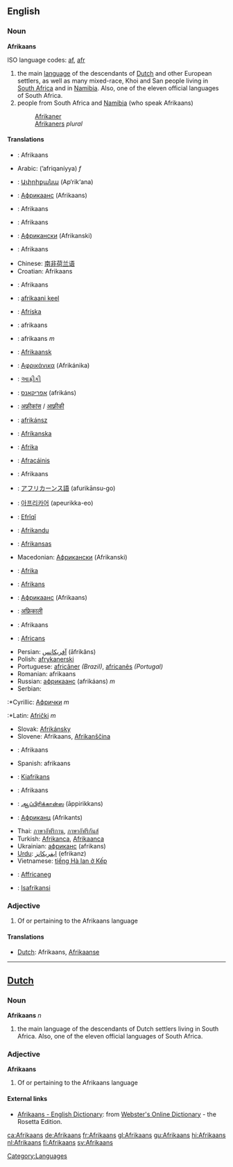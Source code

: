 ==English==
===Noun===
'''Afrikaans'''

ISO language codes: [[af]], [[afr]]

#the main [[language]] of the descendants of [[Dutch]] and other European settlers, as well as many mixed-race, Khoi and San people living in [[South Africa]] and in [[Namibia]]. Also, one of the eleven official languages of South Africa.
#people from South Africa and [[Namibia]] (who speak Afrikaans)
#:[[Afrikaner]]
#:[[Afrikaners]] ''plural''

====Translations====
{{top}}
*{{af}}: Afrikaans
*Arabic: {{ARchar|[[أفريقانية]]}} (’afriqaníyya) ''f''
*{{hy}}: [[Ափրիքանա]] (Ap‘rik‘ana)
*{{az}}: [[Африкаанс]] (Afrikaans)
*{{eu}}: Afrikaans
*{{br}}: Afrikaans
*{{bg}}: [[Африкански]] (Afrikanski)
*{{ca}}: Afrikaans
*Chinese: [[南非荷兰语]]
*Croatian: Afrikaans
*{{da}}: Afrikaans
*{{et}}: [[afrikaani keel]]
*{{fo}}: [[Afríska]]
*{{fi}}: afrikaans
*{{fr}}: afrikaans ''m''
*{{fy}}: [[Afrikaansk]]
*{{el}}: [[Αφρικάνικα]] (Afrikánika)
*{{gu}}: [[આફ્રીકી]]
*{{he}}: [[אפריקאנס]] (afrikáns)
*{{hi}}: [[अफ्रीकांस]] / [[आफ़्रीकी]]
*{{hu}}: [[afrikánsz]]
*{{is}}: [[Afríkanska]]
*{{id}}: [[Afrika]]
*{{ga}}: [[Afracáinis]]
*{{it}}: Afrikaans
*{{ja}}: [[アフリカーンス語]] (afurikānsu-go)
*{{ko}}: [[아프리카어]] (apeurikka-eo)
*{{ku}}: [[Efrîqî]]
*{{lv}}: [[Afrikandu]]
*{{lt}}: [[Afrikansas]]
{{mid}}
*Macedonian: [[Африкански]] (Afrikanski)
*{{ms}}: [[Afrika]]
*{{mt}}: [[Afrikans]]
*{{mdf}}: [[Африкаанс]] (Afrikaans)
*{{ne}}: [[अफ्रिकाली]]
*{{no}}: Afrikaans
*{{oc}}: [[Africans]]
*Persian: [[آفريكانس]] (āfrikâns)
*Polish: [[afrykanerski]]
*Portuguese: [[africâner]] ''(Brazil)'', [[africanês]] ''(Portugal)''
*Romanian: afrikaans
*Russian: [[африкаанс]] (afrikáans) ''m''
*Serbian:
:*Cyrillic: [[Афрички]] ''m''
:*Latin: [[Afrički]] ''m''
*Slovak: [[Afrikánsky]]
*Slovene: Afrikaans, [[Afrikanščina]]
*{{wen}}: Afrikaans
*Spanish: afrikaans
*{{sw}}: [[Kiafrikans]]
*{{sv}}: Afrikaans
*{{ta}}: [[ஆப்பிரிக்கான்ஸ]] (āppirikkans)
*{{tt}}: [[Африканц]] (Afrikants)
*Thai: [[ภาษาอัฟริกาน]], [[ภาษาอัฟริกันส์]]
*Turkish: [[Afrikanca]], [[Afrikaanca]]
*Ukrainian: [[африканс]] (afrikans)
*[[Urdu]]: [[ايفريکانز]] (efrikanz)
*Vietnamese: [[tiếng Hà lan ở Kếp]]
*{{cy}}: [[Affricaneg]]
*{{zu}}: [[Isafrikansi]]
{{bottom}}

===Adjective===
#Of or pertaining to the Afrikaans language

====Translations====
*[[Dutch]]: Afrikaans, [[Afrikaanse]]

----

==[[Dutch]]==
===Noun===
'''Afrikaans''' ''n''

#the main language of the descendants of Dutch settlers living in South Africa. Also, one of the eleven official languages of South Africa.

===Adjective===
'''Afrikaans'''

#Of or pertaining to the Afrikaans language

==== External links====
{{interwiktionary|code=af}}
*[http://www.websters-online-dictionary.org/definition/Afrikaans-english/ Afrikaans - English Dictionary]: from [http://www.websters-online-dictionary.org Webster's Online Dictionary] - the Rosetta Edition.
[[Category:Languages]]

[[ca:Afrikaans]]
[[de:Afrikaans]]
[[fr:Afrikaans]]
[[gl:Afrikaans]]
[[gu:Afrikaans]]
[[hi:Afrikaans]]
[[nl:Afrikaans]]
[[fi:Afrikaans]]
[[sv:Afrikaans]]